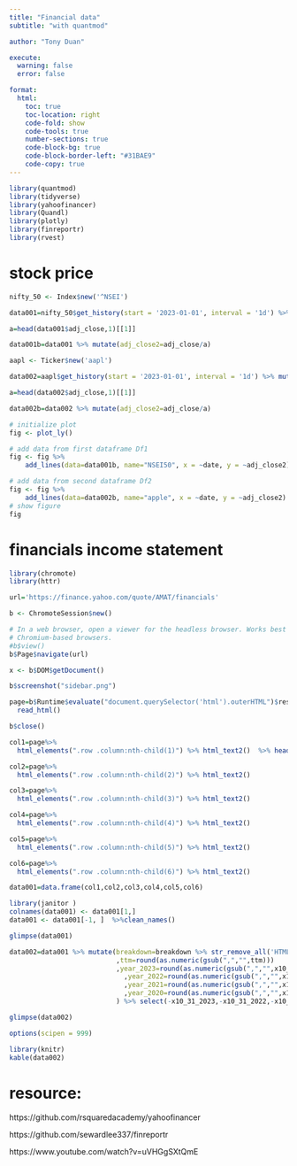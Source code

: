 ```yaml
---
title: "Financial data"
subtitle: "with quantmod"

author: "Tony Duan"

execute:
  warning: false
  error: false

format:
  html:
    toc: true
    toc-location: right
    code-fold: show
    code-tools: true
    number-sections: true
    code-block-bg: true
    code-block-border-left: "#31BAE9"
    code-copy: true
---
```



```r
library(quantmod)
library(tidyverse)
library(yahoofinancer)
library(Quandl)
library(plotly)
library(finreportr)
library(rvest)
```

# stock price

```r
nifty_50 <- Index$new('^NSEI')

data001=nifty_50$get_history(start = '2023-01-01', interval = '1d') %>% mutate(adj_close=adj_close %>% as.numeric())

a=head(data001$adj_close,1)[[1]]

data001b=data001 %>% mutate(adj_close2=adj_close/a)

```


```r
aapl <- Ticker$new('aapl')

data002=aapl$get_history(start = '2023-01-01', interval = '1d') %>% mutate(adj_close=adj_close %>% as.numeric())

a=head(data002$adj_close,1)[[1]]

data002b=data002 %>% mutate(adj_close2=adj_close/a)

```


```r
# initialize plot
fig <- plot_ly()

# add data from first dataframe Df1
fig <- fig %>%
    add_lines(data=data001b, name="NSEI50", x = ~date, y = ~adj_close2)

# add data from second dataframe Df2
fig <- fig %>%
    add_lines(data=data002b, name="apple", x = ~date, y = ~adj_close2)
# show figure
fig
```


# financials income statement

```r
library(chromote)
library(httr)
```

```r
url='https://finance.yahoo.com/quote/AMAT/financials'
```



```r
b <- ChromoteSession$new()
```



```r
# In a web browser, open a viewer for the headless browser. Works best with
# Chromium-based browsers.
#b$view()
b$Page$navigate(url)
```
```r
x <- b$DOM$getDocument()
```

```r
b$screenshot("sidebar.png")
```

```r
page=b$Runtime$evaluate("document.querySelector('html').outerHTML")$result$value %>% 
  read_html()
```


```r
b$close()
```

```r
col1=page%>% 
  html_elements(".row .column:nth-child(1)") %>% html_text2()  %>% head(33)

```



```r
col2=page%>% 
  html_elements(".row .column:nth-child(2)") %>% html_text2()
```

```r
col3=page%>% 
  html_elements(".row .column:nth-child(3)") %>% html_text2()

```

```r
col4=page%>% 
  html_elements(".row .column:nth-child(4)") %>% html_text2()

```

```r
col5=page%>% 
  html_elements(".row .column:nth-child(5)") %>% html_text2()

```


```r
col6=page%>% 
  html_elements(".row .column:nth-child(6)") %>% html_text2()

```


```r
data001=data.frame(col1,col2,col3,col4,col5,col6)
```

```r
library(janitor )
colnames(data001) <- data001[1,]
data001 <- data001[-1, ]  %>%clean_names()
```

```r
glimpse(data001)
```


```r
data002=data001 %>% mutate(breakdown=breakdown %>% str_remove_all('HTML_TAG_START HTML_TAG_END')
                           ,ttm=round(as.numeric(gsub(",","",ttm)))
                           ,year_2023=round(as.numeric(gsub(",","",x10_31_2023)))
                             ,year_2022=round(as.numeric(gsub(",","",x10_31_2022)))
                             ,year_2021=round(as.numeric(gsub(",","",x10_31_2021)))
                             ,year_2020=round(as.numeric(gsub(",","",x10_31_2020)))
                           ) %>% select(-x10_31_2023,-x10_31_2022,-x10_31_2021,-x10_31_2020)
```


```r
glimpse(data002)
```


```r
options(scipen = 999)

library(knitr)
kable(data002)
```



# resource:

https://github.com/rsquaredacademy/yahoofinancer

https://github.com/sewardlee337/finreportr

https://www.youtube.com/watch?v=uVHGgSXtQmE

